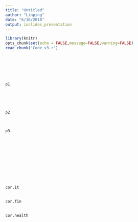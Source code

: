 ```yaml
---
title: "Untitled"
author: "Linping"
date: "6/10/2018"
output: ioslides_presentation
---
```


```r
library(knitr)
opts_chunk$set(echo = FALSE,message=FALSE,warning=FALSE)
read_chunk('Code_v3.r')
```

```r
```

```r
```

```r
```

```r
```

```r
```

```r
```

```r
p1
```

##

```r
```

##

```r
```

```r
p2
```

##

```r
```

```r
p3
```

## 
```r
```

##
```r
```

##
```r
```

##
```r
```

##

```r
```

```r
cor.it
```

##

```r
cor.fin
```

##

```r
cor.health
```

##
```r
```

